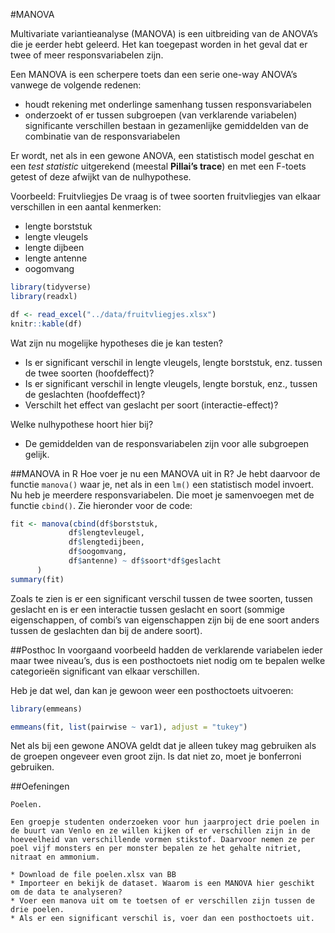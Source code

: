 #MANOVA

Multivariate variantieanalyse (MANOVA) is een uitbreiding van de ANOVA's die je eerder hebt geleerd.
Het kan toegepast worden in het geval dat er twee of meer responsvariabelen zijn.

Een MANOVA is een scherpere toets dan een serie one-way ANOVA's vanwege de volgende redenen:

* houdt rekening met onderlinge samenhang tussen responsvariabelen
* onderzoekt of er tussen subgroepen (van verklarende variabelen) significante verschillen bestaan in gezamenlijke gemiddelden van de combinatie van de responsvariabelen

Er wordt, net als in een gewone ANOVA, een statistisch model geschat en een *test statistic*  uitgerekend (meestal **Pillai's trace**) en met een F-toets getest of deze afwijkt van de nulhypothese.


Voorbeeld: Fruitvliegjes
De vraag is of twee soorten fruitvliegjes van elkaar verschillen in een aantal kenmerken:

* lengte borststuk
* lengte vleugels
* lengte dijbeen
* lengte antenne
* oogomvang



```r
library(tidyverse)
library(readxl)

df <- read_excel("../data/fruitvliegjes.xlsx")
knitr::kable(df)
```

Wat zijn nu mogelijke hypotheses die je kan testen?

* Is er significant verschil in lengte vleugels, lengte borststuk, enz. tussen de twee soorten (hoofdeffect)?
* Is er significant verschil in lengte vleugels, lengte borstuk, enz., tussen de geslachten (hoofdeffect)?
* Verschilt het effect van geslacht per soort (interactie-effect)?

Welke nulhypothese hoort hier bij?

* De gemiddelden van de responsvariabelen zijn voor alle subgroepen gelijk.

##MANOVA in R
Hoe voer je nu een MANOVA uit in R?
Je hebt daarvoor de functie `manova()` waar je, net als in een `lm()` een statistisch model invoert.
Nu heb je meerdere responsvariabelen.
Die moet je samenvoegen met de functie `cbind()`.
Zie hieronder voor de code:

```r
fit <- manova(cbind(df$borststuk, 
             df$lengtevleugel, 
             df$lengtedijbeen,
             df$oogomvang,
             df$antenne) ~ df$soort*df$geslacht
      )
summary(fit)

```

Zoals te zien is er een significant verschil tussen de twee soorten, tussen geslacht en is er een interactie tussen geslacht en soort (sommige eigenschappen, of combi's van eigenschappen zijn bij de ene soort anders tussen de geslachten dan bij de andere soort).


##Posthoc
In voorgaand voorbeeld hadden de verklarende variabelen ieder maar twee niveau's, dus is een posthoctoets niet nodig om te bepalen welke categorieën significant van elkaar verschillen.

Heb je dat wel, dan kan je gewoon weer een posthoctoets uitvoeren:

```r
library(emmeans)

emmeans(fit, list(pairwise ~ var1), adjust = "tukey")

```

Net als bij een gewone ANOVA geldt dat je alleen tukey mag gebruiken als de groepen ongeveer even groot zijn.
Is dat niet zo, moet je bonferroni gebruiken.

##Oefeningen

```exercise
Poelen.

Een groepje studenten onderzoeken voor hun jaarproject drie poelen in de buurt van Venlo en ze willen kijken of er verschillen zijn in de hoeveelheid van verschillende vormen stikstof. Daarvoor nemen ze per poel vijf monsters en per monster bepalen ze het gehalte nitriet, nitraat en ammonium. 

* Download de file poelen.xlsx van BB
* Importeer en bekijk de dataset. Waarom is een MANOVA hier geschikt om de data te analyseren?
* Voer een manova uit om te toetsen of er verschillen zijn tussen de drie poelen. 
* Als er een significant verschil is, voer dan een posthoctoets uit.

```


